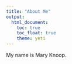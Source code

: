 ```yaml
---
title: "About Me"
output: 
  html_document:
    toc: true
    toc_float: true
    theme: yeti
---
```


My name is Mary Knoop. 